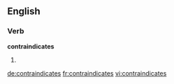 
==English==

===Verb===
'''contraindicates'''

# {{en-third-person singular of|contraindicate}}

[[de:contraindicates]]
[[fr:contraindicates]]
[[vi:contraindicates]]